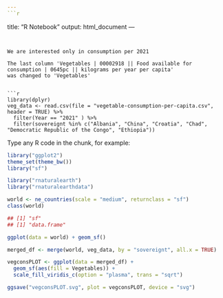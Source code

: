 ```yaml
---
```r

```
title: "R Notebook"
output: html_document
---
```


We are interested only in consumption per 2021

The last column 'Vegetables | 00002918 || Food available for consumption | 0645pc || kilograms per year per capita'
was changed to 'Vegetables'


```r
library(dplyr)
veg_data <- read.csv(file = "vegetable-consumption-per-capita.csv", header = TRUE) %>%
  filter(Year == "2021" ) %>%
  filter(sovereignt %in% c("Albania", "China", "Croatia", "Chad", "Democratic Republic of the Congo", "Ethiopia"))
```


Type any R code in the chunk, for example:
```r
library("ggplot2")
theme_set(theme_bw())
library("sf")
```
```r
library("rnaturalearth")
library("rnaturalearthdata")

world <- ne_countries(scale = "medium", returnclass = "sf")
class(world)

## [1] "sf"
## [1] "data.frame"
```
```r
ggplot(data = world) + geom_sf()
```
```r
merged_df <- merge(world, veg_data, by = "sovereignt", all.x = TRUE)
```
```r
vegconsPLOT <- ggplot(data = merged_df) +
  geom_sf(aes(fill = Vegetables)) +
  scale_fill_viridis_c(option = "plasma", trans = "sqrt")

ggsave("vegconsPLOT.svg", plot = vegconsPLOT, device = "svg")

```
